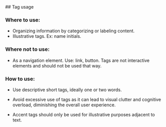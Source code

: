 
<Meta of={TagStories} name="Tag Usage" />

<Unstyled>
<VerticalSpacing>
  ## Tag usage

### Where to use:

- Organizing information by categorizing or labeling content.
- Illustrative tags. Ex: name initials.

### Where not to use:

- As a navigation element. Use: link, button. Tags are not interactive elements and should not be used that way.

### How to use:

- Use descriptive short tags, ideally one or two words.
- Avoid excessive use of tags as it can lead to visual clutter and cognitive overload, diminishing the overall user experience.
- Accent tags should only be used for illustrative purposes adjacent to text.

  <TagExamples />
</VerticalSpacing>
</Unstyled>
